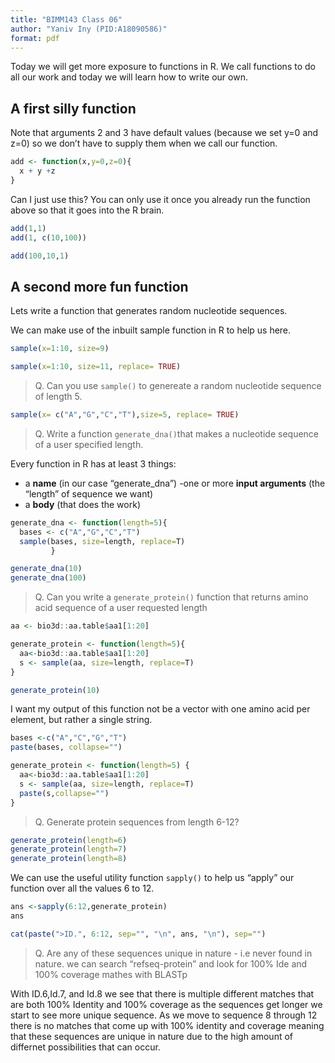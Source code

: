 ```yaml
---
title: "BIMM143 Class 06"
author: "Yaniv Iny (PID:A18090586)"
format: pdf
---
```


Today we will get more exposure to functions in R. We call functions to do all our work and today we will learn how to write our own. 

## A first silly function 

Note that arguments 2 and 3 have default values (because we set y=0 and z=0) so we don't have to supply them when we call our function.


```r
add <- function(x,y=0,z=0){
  x + y +z
}
```

Can I just use this? You can only use it once you already run the function above so that it goes into the R brain.

```r
add(1,1)
add(1, c(10,100))
```

```r
add(100,10,1)
```

## A second more fun function 

Lets write a function that generates random nucleotide sequences. 

We can make use of the inbuilt sample function in R to help us here. 

```r
sample(x=1:10, size=9)
```

```r
sample(x=1:10, size=11, replace= TRUE)
```

>Q. Can you use `sample()` to genereate a random nucleotide sequence of length 5.

```r
sample(x= c("A","G","C","T"),size=5, replace= TRUE)
```

>Q. Write a function `generate_dna()`that makes a nucleotide sequence of a user specified length.

Every function in R has at least 3 things:

- a **name** (in our case "generate_dna")
-one or more **input arguments** (the "length" of sequence we want)
- a **body** (that does the work)

```r
generate_dna <- function(length=5){
  bases <- c("A","G","C","T")
  sample(bases, size=length, replace=T)
         }
```

```r
generate_dna(10)
generate_dna(100)
```

>Q. Can you write a `generate_protein()` function that returns amino acid sequence of a user requested length 

```r
aa <- bio3d::aa.table$aa1[1:20]
```

```r
generate_protein <- function(length=5){
  aa<-bio3d::aa.table$aa1[1:20]
  s <- sample(aa, size=length, replace=T)
}
```
```r
generate_protein(10)
```

I want my output of this function not be a vector with one amino acid per element, but rather a single string.

```r
bases <-c("A","C","G","T")
paste(bases, collapse="")
```
```r
generate_protein <- function(length=5) {
  aa<-bio3d::aa.table$aa1[1:20]
  s <- sample(aa, size=length, replace=T)
  paste(s,collapse="")
}

```

>Q. Generate protein sequences from length 6-12?


```r
generate_protein(length=6)
generate_protein(length=7)
generate_protein(length=8)
```

We can use the useful utility function `sapply()` to help us "apply" our function over all the values 6 to 12.

```r
ans <-sapply(6:12,generate_protein)
ans
```
 
```r
cat(paste(">ID.", 6:12, sep="", "\n", ans, "\n"), sep="")
```
 
 > Q. Are any of these sequences unique in nature - i.e never found in nature. we can search "refseq-protein" and look for 100% Ide and 100% coverage mathes with BLASTp
 
 With ID.6,Id.7, and Id.8 we see that there is multiple different matches that are both 100% Identity and 100% coverage as the sequences get longer we start to see more unique sequence. As we move to sequence 8 through 12 there is no matches that come up with 100% identity and coverage meaning that these sequences are unique in nature due to the high amount of differnet possibilities that can occur. 
 
 
 